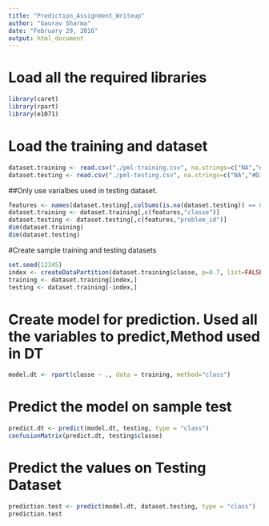 ---
title: "Prediction_Assignment_Writeup"
author: "Gaurav Sharma"
date: "February 29, 2016"
output: html_document
---

# Load all the required libraries

```{r , echo=FALSE}
library(caret)
library(rpart)
library(e1071)
```


# Load the training and dataset
```{r, echo=FALSE}
dataset.training <- read.csv("./pml-training.csv", na.strings=c("NA","#DIV/0!",""))
dataset.testing <- read.csv("./pml-testing.csv", na.strings=c("NA","#DIV/0!",""))

```


##Only use varialbes used in testing dataset.
```{r, echo=FALSE}
features <- names(dataset.testing[,colSums(is.na(dataset.testing)) == 0])[8:59]
dataset.training <- dataset.training[,c(features,"classe")]
dataset.testing <- dataset.testing[,c(features,"problem_id")]
dim(dataset.training)
dim(dataset.testing)

```


#Create sample training and testing datasets
```{r}
set.seed(12345)
index <- createDataPartition(dataset.training$classe, p=0.7, list=FALSE)
training <- dataset.training[index,]
testing <- dataset.training[-index,]

```



# Create model for prediction. Used all the variables to predict,Method used in DT
```{r}
model.dt <- rpart(classe ~ ., data = training, method="class")
```



# Predict the model on sample test
```{r}
predict.dt <- predict(model.dt, testing, type = "class")
confusionMatrix(predict.dt, testing$classe)
```


# Predict the values on Testing Dataset
```{r}
prediction.test <- predict(model.dt, dataset.testing, type = "class")
prediction.test
```

